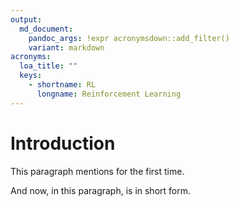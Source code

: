 ```yaml
---
output:
  md_document:
    pandoc_args: !expr acronymsdown::add_filter()
    variant: markdown
acronyms:
  loa_title: ""
  keys:
    - shortname: RL
      longname: Reinforcement Learning
---
```


# Introduction {#intro}

This paragraph mentions \acr{RL} for the first time.

And now, in this paragraph, \acr{RL} is in short form.
